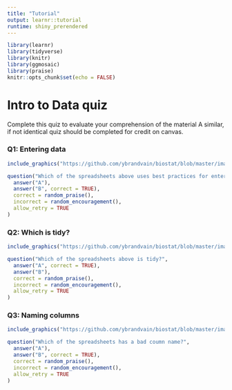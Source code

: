 ```yaml
---
title: "Tutorial"
output: learnr::tutorial
runtime: shiny_prerendered
---
```


```r
library(learnr)
library(tidyverse)
library(knitr)
library(ggmosaic)
library(praise)
knitr::opts_chunk$set(echo = FALSE)
```

# Intro to Data quiz  

Complete this quiz to evaluate your comprehension of the material
A similar, if not identical quiz should be completed for credit on canvas.


### Q1: Entering data


```r
include_graphics("https://github.com/ybrandvain/biostat/blob/master/images/bad_names.jpeg?raw=true",)   
```


```r
question("Which of the spreadsheets above uses best practices for entering data in the life_history column",
  answer("A"),
  answer("B", correct = TRUE),
  correct = random_praise(),
  incorrect = random_encouragement(),
  allow_retry = TRUE
)
```

### Q2: Which is tidy?


```r
include_graphics("https://github.com/ybrandvain/biostat/blob/master/images/tidy.jpeg?raw=true",)   
```

```r
question("Which of the spreadsheets above is tidy?",
  answer("A", correct = TRUE),
  answer("B"),
  correct = random_praise(),
  incorrect = random_encouragement(),
  allow_retry = TRUE
)
```


### Q3: Naming columns




```r
include_graphics("https://github.com/ybrandvain/biostat/blob/master/images/name4things.jpeg?raw=true",)   
```

```r
question("Which of the spreadsheets has a bad coumn name?",
  answer("A"),
  answer("B", correct = TRUE),
  correct = random_praise(),
  incorrect = random_encouragement(),
  allow_retry = TRUE
)
```
